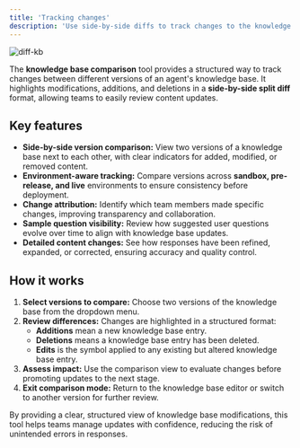 ```yaml
---
title: 'Tracking changes'
description: 'Use side-by-side diffs to track changes to the knowledge base between and within versions.'
---
```


![diff-kb](/images/release-notes/2502/kb-diff.png)

The **knowledge base comparison** tool provides a structured way to track changes between different versions of an agent's knowledge base. It highlights modifications, additions, and deletions in a **side-by-side split diff** format, allowing teams to easily review content updates.

## Key features

- **Side-by-side version comparison:** View two versions of a knowledge base next to each other, with clear indicators for added, modified, or removed content.
- **Environment-aware tracking:** Compare versions across **sandbox, pre-release, and live** environments to ensure consistency before deployment.
- **Change attribution:** Identify which team members made specific changes, improving transparency and collaboration.
- **Sample question visibility:** Review how suggested user questions evolve over time to align with knowledge base updates.
- **Detailed content changes:** See how responses have been refined, expanded, or corrected, ensuring accuracy and quality control.

## How it works

1. **Select versions to compare:** Choose two versions of the knowledge base from the dropdown menu.
2. **Review differences:** Changes are highlighted in a structured format:
   - **<Icon icon="plus" iconType="solid" color="#2D8C66" /> Additions** mean a new knowledge base entry.
   - **<Icon icon="minus" iconType="solid" color="#D64F4F" /> Deletions** means a knowledge base entry has been deleted.
   - **<Icon icon="rotate" iconType="solid" color="#3B73D1" /> Edits** is the symbol applied to any existing but altered knowledge base entry.
3. **Assess impact:** Use the comparison view to evaluate changes before promoting updates to the next stage.
4. **Exit comparison mode:** Return to the knowledge base editor or switch to another version for further review.

By providing a clear, structured view of knowledge base modifications, this tool helps teams manage updates with confidence, reducing the risk of unintended errors in responses.
